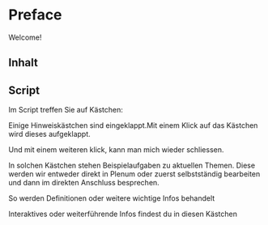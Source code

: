 # Preface {.unnumbered}

Welcome!

## Inhalt

## Script
Im Script treffen Sie auf Kästchen:


Einige Hinweiskästchen sind eingeklappt.Mit einem Klick auf das Kästchen wird dieses aufgeklappt.

::: {.callout-tip title="Ich bin aufklappbar!" collapse="true" icon="false"}
Und mit einem weiteren klick, kann man mich wieder schliessen.
:::


::: {.callout-tip title="Beispielaufgaben"}
In solchen Kästchen stehen Beispielaufgaben zu aktuellen Themen. Diese werden wir entweder direkt in Plenum oder zuerst selbstständig bearbeiten und dann im direkten Anschluss besprechen.
:::


::: {.callout-caution title="Definition / Eigenschaften" icon=false}
So werden Definitionen oder weitere wichtige Infos behandelt
:::


::: {.callout-note title="Interatktives / Ergänzendes"}
Interaktives oder weiterführende Infos findest du in diesen Kästchen
:::
